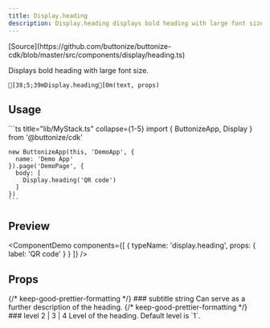 ```yaml
---
title: Display.heading
description: Display.heading displays bold heading with large font size.
---
```




<FrameworkSelect>
	<FrameworkContent>
		<Fragment slot="cdk">
			[Source](https://github.com/buttonize/buttonize-cdk/blob/master/src/components/display/heading.ts)
		</Fragment>
	</FrameworkContent>
</FrameworkSelect>

Displays bold heading with large font size.

```ansi frame="none"
[38;5;39mDisplay.heading[0m(text, props)
```

## Usage

<FrameworkContent>
   <Fragment slot="cdk">
    ```ts title="lib/MyStack.ts" collapse={1-5}
    import { ButtonizeApp, Display } from '@buttonize/cdk'
    
    new ButtonizeApp(this, 'DemoApp', {
      name: 'Demo App'
    }).page('DemoPage', {
      body: [
        Display.heading('QR code')
      ]
    })
    ```
   </Fragment>
</FrameworkContent>

## Preview

<ComponentDemo
	components={[
		{
			typeName: 'display.heading',
			props: {
				label: 'QR code'
			}
		}
	]}
/>

## Props

<FrameworkContent>
	<Fragment slot="cdk">
		<PropDescription>
			<Fragment slot="title">
				{/* keep-good-prettier-formatting */}
				### subtitle
			</Fragment>
			<PropMarker slot="markers" type="optional" />
			<Fragment slot="type">string</Fragment>
			<Fragment slot="description">
				Can serve as a further description of the heading.
			</Fragment>
		</PropDescription>
		<PropDescription>
			<Fragment slot="title">
				{/* keep-good-prettier-formatting */}
				### level
			</Fragment>
			<PropMarker slot="markers" type="optional" />
			<Fragment slot="type">2 | 3 | 4</Fragment>
			<Fragment slot="description">
				Level of the heading. Default level is `1`.
			</Fragment>
		</PropDescription>
		<SpacingProps />
	</Fragment>
</FrameworkContent>
